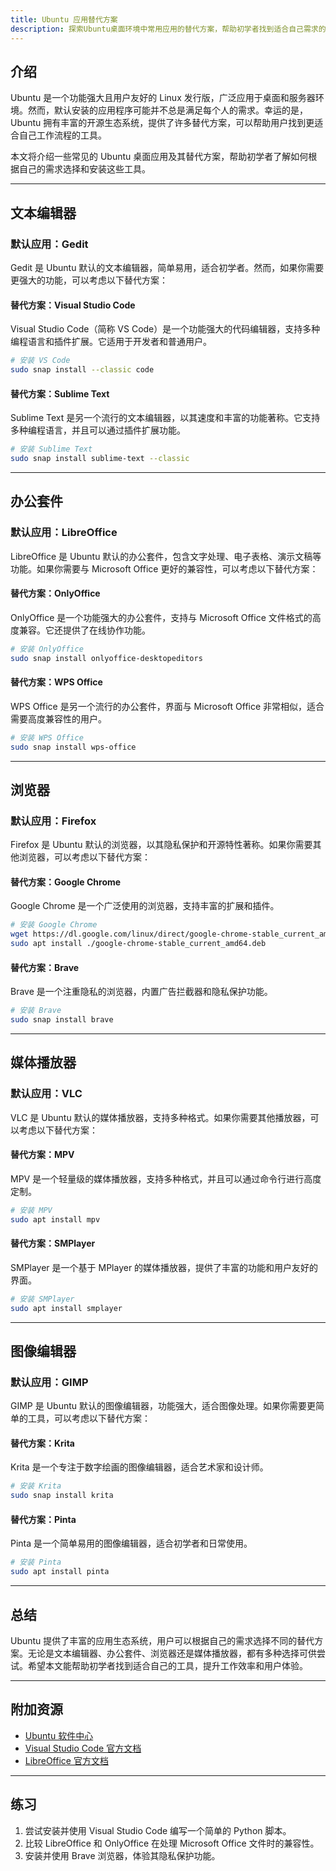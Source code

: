 ```yaml
---
title: Ubuntu 应用替代方案
description: 探索Ubuntu桌面环境中常用应用的替代方案，帮助初学者找到适合自己需求的开源工具。
---
```


## 介绍

Ubuntu 是一个功能强大且用户友好的 Linux 发行版，广泛应用于桌面和服务器环境。然而，默认安装的应用程序可能并不总是满足每个人的需求。幸运的是，Ubuntu 拥有丰富的开源生态系统，提供了许多替代方案，可以帮助用户找到更适合自己工作流程的工具。

本文将介绍一些常见的 Ubuntu 桌面应用及其替代方案，帮助初学者了解如何根据自己的需求选择和安装这些工具。

---

## 文本编辑器

### 默认应用：Gedit

Gedit 是 Ubuntu 默认的文本编辑器，简单易用，适合初学者。然而，如果你需要更强大的功能，可以考虑以下替代方案：

#### 替代方案：Visual Studio Code

Visual Studio Code（简称 VS Code）是一个功能强大的代码编辑器，支持多种编程语言和插件扩展。它适用于开发者和普通用户。

```bash
# 安装 VS Code
sudo snap install --classic code
```

#### 替代方案：Sublime Text

Sublime Text 是另一个流行的文本编辑器，以其速度和丰富的功能著称。它支持多种编程语言，并且可以通过插件扩展功能。

```bash
# 安装 Sublime Text
sudo snap install sublime-text --classic
```

---

## 办公套件

### 默认应用：LibreOffice

LibreOffice 是 Ubuntu 默认的办公套件，包含文字处理、电子表格、演示文稿等功能。如果你需要与 Microsoft Office 更好的兼容性，可以考虑以下替代方案：

#### 替代方案：OnlyOffice

OnlyOffice 是一个功能强大的办公套件，支持与 Microsoft Office 文件格式的高度兼容。它还提供了在线协作功能。

```bash
# 安装 OnlyOffice
sudo snap install onlyoffice-desktopeditors
```

#### 替代方案：WPS Office

WPS Office 是另一个流行的办公套件，界面与 Microsoft Office 非常相似，适合需要高度兼容性的用户。

```bash
# 安装 WPS Office
sudo snap install wps-office
```

---

## 浏览器

### 默认应用：Firefox

Firefox 是 Ubuntu 默认的浏览器，以其隐私保护和开源特性著称。如果你需要其他浏览器，可以考虑以下替代方案：

#### 替代方案：Google Chrome

Google Chrome 是一个广泛使用的浏览器，支持丰富的扩展和插件。

```bash
# 安装 Google Chrome
wget https://dl.google.com/linux/direct/google-chrome-stable_current_amd64.deb
sudo apt install ./google-chrome-stable_current_amd64.deb
```

#### 替代方案：Brave

Brave 是一个注重隐私的浏览器，内置广告拦截器和隐私保护功能。

```bash
# 安装 Brave
sudo snap install brave
```

---

## 媒体播放器

### 默认应用：VLC

VLC 是 Ubuntu 默认的媒体播放器，支持多种格式。如果你需要其他播放器，可以考虑以下替代方案：

#### 替代方案：MPV

MPV 是一个轻量级的媒体播放器，支持多种格式，并且可以通过命令行进行高度定制。

```bash
# 安装 MPV
sudo apt install mpv
```

#### 替代方案：SMPlayer

SMPlayer 是一个基于 MPlayer 的媒体播放器，提供了丰富的功能和用户友好的界面。

```bash
# 安装 SMPlayer
sudo apt install smplayer
```

---

## 图像编辑器

### 默认应用：GIMP

GIMP 是 Ubuntu 默认的图像编辑器，功能强大，适合图像处理。如果你需要更简单的工具，可以考虑以下替代方案：

#### 替代方案：Krita

Krita 是一个专注于数字绘画的图像编辑器，适合艺术家和设计师。

```bash
# 安装 Krita
sudo snap install krita
```

#### 替代方案：Pinta

Pinta 是一个简单易用的图像编辑器，适合初学者和日常使用。

```bash
# 安装 Pinta
sudo apt install pinta
```

---

## 总结

Ubuntu 提供了丰富的应用生态系统，用户可以根据自己的需求选择不同的替代方案。无论是文本编辑器、办公套件、浏览器还是媒体播放器，都有多种选择可供尝试。希望本文能帮助初学者找到适合自己的工具，提升工作效率和用户体验。

---

## 附加资源

- [Ubuntu 软件中心](https://snapcraft.io/)
- [Visual Studio Code 官方文档](https://code.visualstudio.com/docs)
- [LibreOffice 官方文档](https://www.libreoffice.org/discover/libreoffice/)

---

## 练习

1. 尝试安装并使用 Visual Studio Code 编写一个简单的 Python 脚本。
2. 比较 LibreOffice 和 OnlyOffice 在处理 Microsoft Office 文件时的兼容性。
3. 安装并使用 Brave 浏览器，体验其隐私保护功能。

